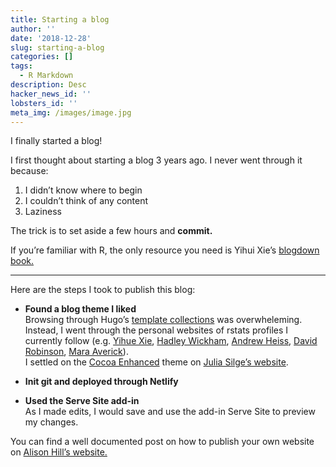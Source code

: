 ```yaml
---
title: Starting a blog
author: ''
date: '2018-12-28'
slug: starting-a-blog
categories: []
tags:
  - R Markdown
description: Desc
hacker_news_id: ''
lobsters_id: ''
meta_img: /images/image.jpg
---
```


I finally started a blog! 

I first thought about starting a blog 3 years ago. I never went through it because:  

1. I didn't know where to begin
2. I couldn't think of any content
3. Laziness

The trick is to set aside a few hours and **commit.** 

If you're familiar with R, the only resource you need is Yihui Xie's [blogdown book.](https://bookdown.org/yihui/blogdown/)

***

Here are the steps I took to publish this blog: 

* **Found a blog theme I liked**
</br> Browsing through Hugo's [template collections](https://themes.gohugo.io) was overwheleming. Instead, I went through the personal websites of rstats profiles I currently follow (e.g. [Yihue Xie](https://yihui.name/), [Hadley Wickham](http://hadley.nz/), [Andrew Heiss](https://www.andrewheiss.com/), [David Robinson](http://varianceexplained.org/), [Mara Averick](https://maraaverick.rbind.io/)). 
</br>I settled on the [Cocoa Enhanced](https://themes.gohugo.io/cocoa-eh-hugo-theme/) theme on [Julia Silge's website](https://juliasilge.com/). 

* **Init git and deployed through Netlify**

* **Used the Serve Site add-in** 
</br>As I made edits, I would save and use the add-in Serve Site to preview my changes. 

You can find a well documented post on how to publish your own website on [Alison Hill's website.](https://alison.rbind.io/post/up-and-running-with-blogdown/)

